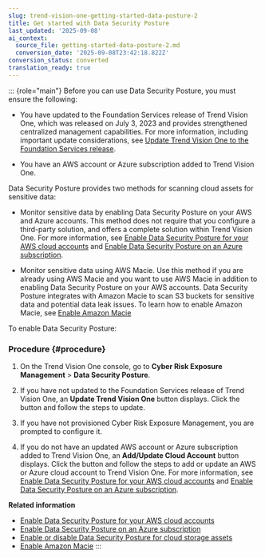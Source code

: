 ```yaml
---
slug: trend-vision-one-getting-started-data-posture-2
title: Get started with Data Security Posture
last_updated: '2025-09-08'
ai_context:
  source_file: getting-started-data-posture-2.md
  conversion_date: '2025-09-08T23:42:18.822Z'
conversion_status: converted
translation_ready: true
---
```


::: {role="main"}
Before you can use Data Security Posture, you must ensure the following:

- You have updated to the Foundation Services release of Trend Vision One, which was released on July 3, 2023 and provides strengthened centralized management capabilities. For more information, including important update considerations, see [Update Trend Vision One to the Foundation Services release](update-foundation-services-release.mdx).

- You have an AWS account or Azure subscription added to Trend Vision One.

Data Security Posture provides two methods for scanning cloud assets for sensitive data:

- Monitor sensitive data by enabling Data Security Posture on your AWS and Azure accounts. This method does not require that you configure a third-party solution, and offers a complete solution within Trend Vision One. For more information, see [Enable Data Security Posture for your AWS cloud accounts](data-posture-for-aws-accounts.mdx) and [Enable Data Security Posture on an Azure subscription](data-security-posture-azure.mdx).

- Monitor sensitive data using AWS Macie. Use this method if you are already using AWS Macie and you want to use AWS Macie in addition to enabling Data Security Posture on your AWS accounts. Data Security Posture integrates with Amazon Macie to scan S3 buckets for sensitive data and potential data leak issues. To learn how to enable Amazon Macie, see [Enable Amazon Macie](enable-amazon-macie.mdx)

To enable Data Security Posture:

### Procedure {#procedure}

1.  On the Trend Vision One console, go to **Cyber Risk Exposure Management** \> **Data Security Posture**.

2.  If you have not updated to the Foundation Services release of Trend Vision One, an **Update Trend Vision One** button displays. Click the button and follow the steps to update.

3.  If you have not provisioned Cyber Risk Exposure Management, you are prompted to configure it.

4.  If you do not have an updated AWS account or Azure subscription added to Trend Vision One, an **Add/Update Cloud Account** button displays. Click the button and follow the steps to add or update an AWS or Azure cloud account to Trend Vision One. For more information, see [Enable Data Security Posture for your AWS cloud accounts](data-posture-for-aws-accounts.mdx) and [Enable Data Security Posture on an Azure subscription](data-security-posture-azure.mdx).

**Related information**

- [Enable Data Security Posture for your AWS cloud accounts](data-posture-for-aws-accounts-2.mdx)
- [Enable Data Security Posture on an Azure subscription](data-security-posture-azure-2.mdx)
- [Enable or disable Data Security Posture for cloud storage assets](enable-or-disable-data-posture-2.mdx)
- [Enable Amazon Macie](enable-amazon-macie-2.mdx)
:::
